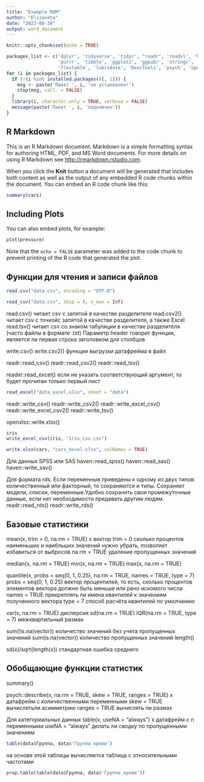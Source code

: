 ```yaml
---
title: "Example RDM"
author: "Elisaveta"
date: "2023-08-30"
output: word_document
---
```


```r
knitr::opts_chunk$set(echo = TRUE)

packages_list <- c('dplyr', 'tidyverse', 'tidyr', "readr", 'readxl', 'haven', 
                   'purrr', 'tibble', 'ggplot2', 'ggpubr', 'stringr', 
                   'flextable', 'lubridate', 'DescTools', 'psych', 'openxlsx')
for (i in packages_list) {
  if (!(i %in% installed.packages()[, 1])) {
    msg <- paste('Пакет ', i, 'не установлен!')
    stop(msg, call. = FALSE)
  }
  library(i, character.only = TRUE, verbose = FALSE)
  message(paste('Пакет ', i, 'подключен'))
}
```

## R Markdown

This is an R Markdown document. Markdown is a simple formatting syntax for authoring HTML, PDF, and MS Word documents. For more details on using R Markdown see <http://rmarkdown.rstudio.com>.

When you click the **Knit** button a document will be generated that includes both content as well as the output of any embedded R code chunks within the document. You can embed an R code chunk like this:

```r
summary(cars)
```

## Including Plots

You can also embed plots, for example:

```r
plot(pressure)
```

Note that the `echo = FALSE` parameter was added to the code chunk to prevent printing of the R code that generated the plot.

## Функции для чтения и записи файлов
```r
read.csv("data.csv", encoding = "UTF-8")

read_csv("data.csv", skip = 0, n_max = Inf)
```
read.csv() читает csv с запятой в качестве разделителя
read.csv2() читает csv с точкойс запятой в качестве разделителя, а также Excel
read.tsv() читает csv со знаком табуляции в качестве разделителя (часто файлы в формате .txt)
Параметр header говорит функции, является ли первая строка заголовком для столбцов

write.csv() write.csv2() функции выгрузки датафрейма в файл

readr::read_csv()
readr::read_csv2()
readr::read_tsv()

readxl::read_excel() если не указать соответствующий аргумент, то будет прочитан только первый лист

```r
read_excel("data_excel.xlsx", sheet = "data")
```


readr::write_csv()
readr::write_csv2()
readr::write_excel_csv()
readr::write_excel_csv2()
readr::write_tsv()

openxlsx::write.xlsx()

```r
iris
write_excel_csv(iris, "iris_csv.csv")
```
```r
write.xlsx(cars, "cars_excel.xlsx", colNames = TRUE)
```

Для данных SPSS или SAS
haven::read_spss()
haven::read_sas()
haven::write_sav()

Для формата rds. Если переменные приведены к одному из двух типов: количественный или факторный, то сохраняются и типы. Сохраняет модели, списки, переменные.Удобно сохранять свои промежуточные данные, если нет необходимости предавать другим людям.
readr::read_rds()
readr::write_rds()

## Базовые статистики
mean(x, trim = 0, na.rm = TRUE)
x вектор
trim = 0 сколько процентов наименьших и наибльших значений нужно убрать, позволяет избавиться от выбросов
na.rm = TRUE удаление пропущенных значений

median(x, na.rm = TRUE)
min(x, na.rm = TRUE)
max(x, na.rm = TRUE)

quantile(x, probs = seq(0, 1, 0.25), na.rm = TRUE, names = TRUE, type = 7)
probs = seq(0, 1, 0.25) вектор процентилей, то есть, сколько процентов элементов вектора должно быть меньше или рвно искомого числа
names = TRUE прикреплять ли имена квантилей к значениям полученного вектора
type = 7 способ расчёта квантилей по умолчанию

var(x, na.rm = TRUE) дисперсия
sd(na.rm = TRUE)
IQR(na.rm = TRUE, type = 7) межквартильный размах

sum(!is.na(vector)) количество значений без учета пропущенных значений
sum(is.na(vector)) количество пропущенных значений
length()

sd(x)/sqrt(length(x)) стандартная ошибка среднего

## Обобщающие функции статистик
summary()

psych::describe(x, na.rm = TRUE, skew = TRUE, ranges = TRUE)
x датафрейм с количественными переменными
skew = TRUE вычислятьли асимметрию
ranges = TRUE вычислять ли размах 

Для категориальных данных
table(x, useNA = "always")
x датафрейм с n переменными
useNA = "always" делать ли сводку по пропущенными значениям

```r
table(data$Группа, data$'Группа крови')
```
на основе этой таблицы вычисляется таблица с относительными частотами

```r
prop.table(table(data$Группа, data$'Группа крови'))
```


